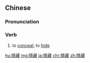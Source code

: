 {{also|隐藏}}
==Chinese==
{{zh-forms|s=隐藏}}

===Pronunciation===
{{zh-pron
|m=yǐncáng
|c=jan2 cong4
|mn=qz,tw,xm:ún-chông/twv,zz:ín-chông
|cat=v
}}

===Verb===
{{zh-verb}}

# to [[conceal]]; to [[hide]]

{{zh-cat|Advanced}}

[[hu:隱藏]]
[[mg:隱藏]]
[[ja:隱藏]]
[[chr:隱藏]]
[[zh:隱藏]]